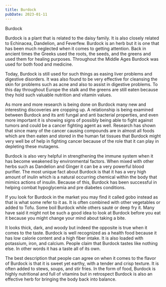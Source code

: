 ```yaml
---
title: Burdock
pubDate: 2023-01-11
---
```


Burdock

Burdock is a plant that is related to the daisy family. It is also closely related to Echinacea, Dandelion, and Feverfew. Burdock is an herb but it is one that has been much neglected when it comes to getting attention. Back in ancient times the Greeks used the roots, the seeds, and the greens and used them for healing purposes. Throughout the Middle Ages Burdock was used for both food and medicine.

Today, Burdock is still used for such things as easing liver problems and digestive disorders. It was also found to be very effective for cleansing the skin for problems such as acne and also to assist in digestive problems. To this day throughout Europe the stalk and the greens are still eaten because they hold such valuable nutrition and vitamin values. 

As more and more research is being done on Burdock many new and interesting discoveries are cropping up. A relationship is being examined between Burdock and its anti fungal and anti bacterial properties, and even more important it is showing signs of possibly being able to fight against tumors and could be a cancer fighting agent as well. Research has shown that since many of the cancer causing compounds are in almost all foods which are then eaten and stored in the human fat tissues that Burdock might very well be of help in fighting cancer because of the role that it can play in depleting these mutagens.

Burdock is also very helpful in strengthening the immune system when it has become weakened by environmental factors. When mixed with other herbs such as Dandelion and Ginger it can be a very powerful blood purifier. The most unique fact about Burdock is that it has a very high amount of inulin which is a natural occurring chemical within the body that mimics actions of insulin. Because of this, Burdock has been successful in helping combat hypoglycemia and pre diabetes conditions. 

If you look for Burdock in the market you may find it called gobo instead as that is what some refer to it as. It is often combined with other vegetables or added to Tofu. Some boil Burdock while others sauté or deep fry it. Many have said it might not be such a good idea to look at Burdock before you eat it because you might change your mind about taking a bite.

It looks thick, dark, and woody but indeed the opposite is true when it comes to the taste. Burdock is well recognized as a health food because it has low calorie content and a high fiber intake. It is also loaded with potassium, iron, and calcium. People claim that Burdock tastes like nothing else. In other words it has a taste all of its own.

The best description that people can agree on when it comes to the flavor of Burdock is that it is sweet yet earthy, with a tender and crisp texture. It is often added to stews, soups, and stir fries. In the form of food, Burdock is highly nutritional and full of vitamins but in retrospect Burdock is also an effective herb for bringing the body back into balance.